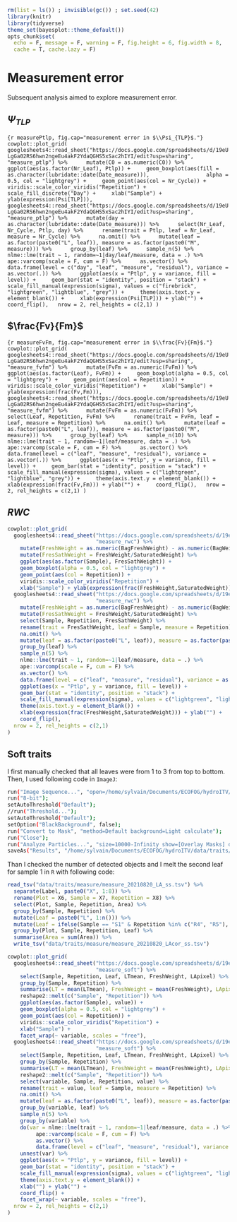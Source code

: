 ```r
rm(list = ls()) ; invisible(gc()) ; set.seed(42)
library(knitr)
library(tidyverse)
theme_set(bayesplot::theme_default())
opts_chunk$set(
  echo = F, message = F, warning = F, fig.height = 6, fig.width = 8,
  cache = T, cache.lazy = F)
```

# Measurement error

Subsequent analysis aimed to explore measurement error.

## $\Psi_{TLP}$

```{r measurePtlp, fig.cap="measurement error in $\\Psi_{TLP}$."}
cowplot::plot_grid(
  googlesheets4::read_sheet("https://docs.google.com/spreadsheets/d/19eULgGa02RS6hwn2ngeEu4akF2YdaQGHS5xSac2hIYI/edit?usp=sharing",
                            "measure_ptlp") %>% 
    mutate(C0 = as.numeric(C0)) %>% 
    ggplot(aes(as.factor(Nr_Leaf), Ptlp)) +
    geom_boxplot(aes(fill = as.character(lubridate::date(Date_measure))),
                 alpha = 0.5, col = "lightgrey") +
    geom_point(aes(col = Nr_Cycle)) +
    viridis::scale_color_viridis("Repetition") +
    scale_fill_discrete("Day") +
    xlab("Sample") + ylab(expression(Psi[TLP])),
  googlesheets4::read_sheet("https://docs.google.com/spreadsheets/d/19eULgGa02RS6hwn2ngeEu4akF2YdaQGHS5xSac2hIYI/edit?usp=sharing",
                            "measure_ptlp") %>% 
    mutate(day = as.character(lubridate::date(Date_measure))) %>% 
    select(Nr_Leaf, Nr_Cycle, Ptlp, day) %>% 
    rename(trait = Ptlp, leaf = Nr_Leaf, measure = Nr_Cycle) %>% 
    na.omit() %>% 
    mutate(leaf = as.factor(paste0("L", leaf)), measure = as.factor(paste0("M", measure))) %>% 
    group_by(leaf) %>% 
    sample_n(5) %>% 
    nlme::lme(trait ~ 1, random=~1|day/leaf/measure, data = .) %>% 
    ape::varcomp(scale = F, cum = F) %>% 
    as.vector() %>% 
    data.frame(level = c("day", "leaf", "measure", "residual"), variance = as.vector(.)) %>% 
    ggplot(aes(x = "Ptlp", y = variance, fill = level)) +
    geom_bar(stat = "identity", position = "stack") +
    scale_fill_manual(expression(sigma), values = c("firebrick", "lightgreen", "lightblue", "grey")) +
    theme(axis.text.y = element_blank()) +
    xlab(expression(Psi[TLP])) + ylab("") +
    coord_flip(),
  nrow = 2, rel_heights = c(2,1)
)
```

## $\frac{Fv}{Fm}$

```{r measureFvFm, fig.cap="measurement error in $\\frac{Fv}{Fm}$."}
cowplot::plot_grid(
  googlesheets4::read_sheet("https://docs.google.com/spreadsheets/d/19eULgGa02RS6hwn2ngeEu4akF2YdaQGHS5xSac2hIYI/edit?usp=sharing",
                            "measure_fvfm") %>% 
    mutate(FvFm = as.numeric(FvFm)) %>% 
    ggplot(aes(as.factor(Leaf), FvFm)) +
    geom_boxplot(alpha = 0.5, col = "lightgrey") +
    geom_point(aes(col = Repetition)) +
    viridis::scale_color_viridis("Repetition") +
    xlab("Sample") + ylab(expression(frac(Fv,Fm))),
  googlesheets4::read_sheet("https://docs.google.com/spreadsheets/d/19eULgGa02RS6hwn2ngeEu4akF2YdaQGHS5xSac2hIYI/edit?usp=sharing",
                            "measure_fvfm") %>% 
    mutate(FvFm = as.numeric(FvFm)) %>% 
    select(Leaf, Repetition, FvFm) %>% 
    rename(trait = FvFm, leaf = Leaf, measure = Repetition) %>% 
    na.omit() %>% 
    mutate(leaf = as.factor(paste0("L", leaf)), measure = as.factor(paste0("M", measure))) %>% 
    group_by(leaf) %>% 
    sample_n(10) %>% 
    nlme::lme(trait ~ 1, random=~1|leaf/measure, data = .) %>% 
    ape::varcomp(scale = F, cum = F) %>% 
    as.vector() %>% 
    data.frame(level = c("leaf", "measure", "residual"), variance = as.vector(.)) %>% 
    ggplot(aes(x = "Ptlp", y = variance, fill = level)) +
    geom_bar(stat = "identity", position = "stack") +
    scale_fill_manual(expression(sigma), values = c("lightgreen", "lightblue", "grey")) +
    theme(axis.text.y = element_blank()) +
    xlab(expression(frac(Fv,Fm))) + ylab("") +
    coord_flip(),
  nrow = 2, rel_heights = c(2,1)
)
```

## $RWC$

```r
cowplot::plot_grid(
  googlesheets4::read_sheet("https://docs.google.com/spreadsheets/d/19eULgGa02RS6hwn2ngeEu4akF2YdaQGHS5xSac2hIYI/edit?usp=sharing",
                            "measure_rwc") %>% 
    mutate(FreshWeight = as.numeric(BagFreshWeight) - as.numeric(BagWeight)) %>% 
    mutate(FresSathWeight = FreshWeight/SaturatedWeight) %>% 
    ggplot(aes(as.factor(Sample), FresSathWeight)) +
    geom_boxplot(alpha = 0.5, col = "lightgrey") +
    geom_point(aes(col = Repetition)) +
    viridis::scale_color_viridis("Repetition") +
    xlab("Sample") + ylab(expression(frac(FreshWeight,SaturatedWeight))),
  googlesheets4::read_sheet("https://docs.google.com/spreadsheets/d/19eULgGa02RS6hwn2ngeEu4akF2YdaQGHS5xSac2hIYI/edit?usp=sharing",
                            "measure_rwc") %>% 
    mutate(FreshWeight = as.numeric(BagFreshWeight) - as.numeric(BagWeight)) %>% 
    mutate(FresSathWeight = FreshWeight/SaturatedWeight) %>% 
    select(Sample, Repetition, FresSathWeight) %>% 
    rename(trait = FresSathWeight, leaf = Sample, measure = Repetition) %>% 
    na.omit() %>% 
    mutate(leaf = as.factor(paste0("L", leaf)), measure = as.factor(paste0("M", measure))) %>% 
    group_by(leaf) %>% 
    sample_n(5) %>% 
    nlme::lme(trait ~ 1, random=~1|leaf/measure, data = .) %>% 
    ape::varcomp(scale = F, cum = F) %>% 
    as.vector() %>% 
    data.frame(level = c("leaf", "measure", "residual"), variance = as.vector(.)) %>% 
    ggplot(aes(x = "Ptlp", y = variance, fill = level)) +
    geom_bar(stat = "identity", position = "stack") +
    scale_fill_manual(expression(sigma), values = c("lightgreen", "lightblue", "grey")) +
    theme(axis.text.y = element_blank()) +
    xlab(expression(frac(FreshWeight,SaturatedWeight))) + ylab("") +
    coord_flip(),
  nrow = 2, rel_heights = c(2,1)
)
```

## Soft traits

I first manually checked that all leaves were from 1 to 3 from top to bottom.
Then, I used following code in `ImageJ`:

```bash
run("Image Sequence...", "open=/home/sylvain/Documents/ECOFOG/hydroITV/data/traits/measure/measure_20210818_soft_scans/Soft_C0_S1_R5.jpg sort");
run("8-bit");
setAutoThreshold("Default");
//run("Threshold...");
setAutoThreshold("Default");
setOption("BlackBackground", false);
run("Convert to Mask", "method=Default background=Light calculate");
run("Close");
run("Analyze Particles...", "size=10000-Infinity show=[Overlay Masks] display exclude clear in_situ stack");
saveAs("Results", "/home/sylvain/Documents/ECOFOG/hydroITV/data/traits/measure/measure_20210820_LA_ss.tsv");
```

Than I checked the number of detected objects and I melt the second leaf for sample 1 in `R` with following code:

```r
read_tsv("data/traits/measure/measure_20210820_LA_ss.tsv") %>% 
  separate(Label, paste0("X", 1:8)) %>% 
  rename(Plot = X6, Sample = X7, Repetition = X8) %>% 
  select(Plot, Sample, Repetition, Area) %>% 
  group_by(Sample, Repetition) %>% 
  mutate(Leaf = paste0("L", 1:n())) %>% 
  mutate(Leaf = ifelse(Sample == "S1" & Repetition %in% c("R4", "R5"), c("L1", "L2", "L2", "L2", "L2", "L3"), Leaf)) %>% 
  group_by(Plot, Sample, Repetition, Leaf) %>% 
  summarise(Area = sum(Area)) %>% 
  write_tsv("data/traits/measure/measure_20210820_LAcor_ss.tsv")
```


```r
cowplot::plot_grid(
  googlesheets4::read_sheet("https://docs.google.com/spreadsheets/d/19eULgGa02RS6hwn2ngeEu4akF2YdaQGHS5xSac2hIYI/edit?usp=sharing",
                            "measure_soft") %>% 
    select(Sample, Repetition, Leaf, LTmean, FreshWeight, LApixel) %>% 
    group_by(Sample, Repetition) %>% 
    summarise(LT = mean(LTmean), FreshWeight = mean(FreshWeight), LApixel = mean(LApixel)) %>% 
    reshape2::melt(c("Sample", "Repetition")) %>% 
    ggplot(aes(as.factor(Sample), value)) +
    geom_boxplot(alpha = 0.5, col = "lightgrey") +
    geom_point(aes(col = Repetition)) +
    viridis::scale_color_viridis("Repetition") +
    xlab("Sample") +
    facet_wrap(~ variable, scales = "free"),
  googlesheets4::read_sheet("https://docs.google.com/spreadsheets/d/19eULgGa02RS6hwn2ngeEu4akF2YdaQGHS5xSac2hIYI/edit?usp=sharing",
                            "measure_soft") %>% 
    select(Sample, Repetition, Leaf, LTmean, FreshWeight, LApixel) %>% 
    group_by(Sample, Repetition) %>% 
    summarise(LT = mean(LTmean), FreshWeight = mean(FreshWeight), LApixel = mean(LApixel)) %>% 
    reshape2::melt(c("Sample", "Repetition")) %>% 
    select(variable, Sample, Repetition, value) %>% 
    rename(trait = value, leaf = Sample, measure = Repetition) %>% 
    na.omit() %>% 
    mutate(leaf = as.factor(paste0("L", leaf)), measure = as.factor(paste0("M", measure))) %>% 
    group_by(variable, leaf) %>% 
    sample_n(5) %>% 
    group_by(variable) %>% 
    do(var = nlme::lme(trait ~ 1, random=~1|leaf/measure, data = .) %>% 
         ape::varcomp(scale = F, cum = F) %>% 
         as.vector() %>% 
         data.frame(level = c("leaf", "measure", "residual"), variance = as.vector(.))) %>% 
    unnest(var) %>% 
    ggplot(aes(x = "Ptlp", y = variance, fill = level)) +
    geom_bar(stat = "identity", position = "stack") +
    scale_fill_manual(expression(sigma), values = c("lightgreen", "lightblue", "grey")) +
    theme(axis.text.y = element_blank()) +
    xlab("") + ylab("") +
    coord_flip() +
    facet_wrap(~ variable, scales = "free"),
  nrow = 2, rel_heights = c(2,1)
)
```
